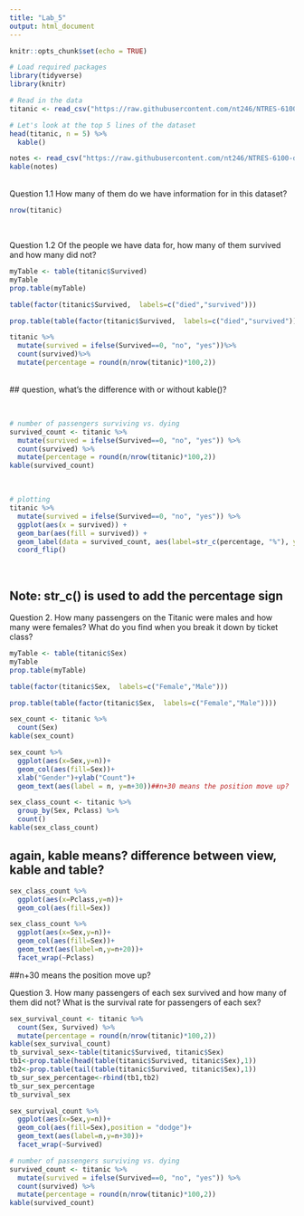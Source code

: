 ```yaml
---
title: "Lab_5"
output: html_document
---
```


```r
knitr::opts_chunk$set(echo = TRUE)
```

``` r
# Load required packages
library(tidyverse)
library(knitr)

# Read in the data
titanic <- read_csv("https://raw.githubusercontent.com/nt246/NTRES-6100-data-science/master/datasets/Titanic.csv")

# Let's look at the top 5 lines of the dataset
head(titanic, n = 5) %>%
  kable()
```

```r
notes <- read_csv("https://raw.githubusercontent.com/nt246/NTRES-6100-data-science/master/datasets/Notes.csv")
kable(notes)
```

<br>
Question 1.1 How many of them do we have information for in this dataset? 
```r
nrow(titanic)
```
<br>

Question 1.2 Of the people we have data for, how many of them survived and how many did not?
```r
myTable <- table(titanic$Survived)
myTable 
prop.table(myTable)

table(factor(titanic$Survived,  labels=c("died","survived")))

prop.table(table(factor(titanic$Survived,  labels=c("died","survived"))))
```
```r
titanic %>%
  mutate(survived = ifelse(Survived==0, "no", "yes"))%>%
  count(survived)%>%
  mutate(percentage = round(n/nrow(titanic)*100,2))
```
<br>
## question, what's the difference with or without kable()?

<br>

```r
# number of passengers surviving vs. dying
survived_count <- titanic %>%
  mutate(survived = ifelse(Survived==0, "no", "yes")) %>%
  count(survived) %>%
  mutate(percentage = round(n/nrow(titanic)*100,2))
kable(survived_count)
```

<br>

```r
# plotting
titanic %>%
  mutate(survived = ifelse(Survived==0, "no", "yes")) %>%
  ggplot(aes(x = survived)) +
  geom_bar(aes(fill = survived)) +
  geom_label(data = survived_count, aes(label=str_c(percentage, "%"), y=n/2)) +
  coord_flip()
```
<br>

## Note: str_c() is used to add the percentage sign

Question 2. How many passengers on the Titanic were males and how many were females? What do you find when you break it down by ticket class?


```r
myTable <- table(titanic$Sex)
myTable 
prop.table(myTable)

table(factor(titanic$Sex,  labels=c("Female","Male")))

prop.table(table(factor(titanic$Sex,  labels=c("Female","Male"))))
```

```r
sex_count <- titanic %>%
  count(Sex)
kable(sex_count)
```

```r
sex_count %>%
  ggplot(aes(x=Sex,y=n))+
  geom_col(aes(fill=Sex))+
  xlab("Gender")+ylab("Count")+
  geom_text(aes(label = n, y=n+30))##n+30 means the position move up?

```


```r
sex_class_count <- titanic %>%
  group_by(Sex, Pclass) %>%
  count()
kable(sex_class_count)
```

## again, kable means? difference between view, kable and table?

```r
sex_class_count %>%
  ggplot(aes(x=Pclass,y=n))+
  geom_col(aes(fill=Sex))
```

```r
sex_class_count %>%
  ggplot(aes(x=Sex,y=n))+
  geom_col(aes(fill=Sex))+
  geom_text(aes(label=n,y=n+20))+
  facet_wrap(~Pclass)

```
##n+30 means the position move up?

Question 3. How many passengers of each sex survived and how many of them did not? What is the survival rate for passengers of each sex?
```r
sex_survival_count <- titanic %>%
  count(Sex, Survived) %>%
  mutate(percentage = round(n/nrow(titanic)*100,2))
kable(sex_survival_count)
tb_survival_sex<-table(titanic$Survived, titanic$Sex)
tb1<-prop.table(head(table(titanic$Survived, titanic$Sex),1))
tb2<-prop.table(tail(table(titanic$Survived, titanic$Sex),1))
tb_sur_sex_percentage<-rbind(tb1,tb2)
tb_sur_sex_percentage
tb_survival_sex

```

```r
sex_survival_count %>%
  ggplot(aes(x=Sex,y=n))+
  geom_col(aes(fill=Sex),position = "dodge")+
  geom_text(aes(label=n,y=n+30))+
  facet_wrap(~Survived)
```

```r
# number of passengers surviving vs. dying
survived_count <- titanic %>%
  mutate(survived = ifelse(Survived==0, "no", "yes")) %>%
  count(survived) %>%
  mutate(percentage = round(n/nrow(titanic)*100,2))
kable(survived_count)
```
